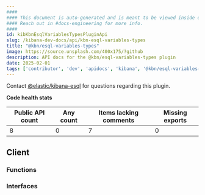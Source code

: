 ```yaml
---
####
#### This document is auto-generated and is meant to be viewed inside our experimental, new docs system.
#### Reach out in #docs-engineering for more info.
####
id: kibKbnEsqlVariablesTypesPluginApi
slug: /kibana-dev-docs/api/kbn-esql-variables-types
title: "@kbn/esql-variables-types"
image: https://source.unsplash.com/400x175/?github
description: API docs for the @kbn/esql-variables-types plugin
date: 2025-02-01
tags: ['contributor', 'dev', 'apidocs', 'kibana', '@kbn/esql-variables-types']
---
```




Contact [@elastic/kibana-esql](https://github.com/orgs/elastic/teams/kibana-esql) for questions regarding this plugin.

**Code health stats**

| Public API count  | Any count | Items lacking comments | Missing exports |
|-------------------|-----------|------------------------|-----------------|
| 8 | 0 | 7 | 0 |

## Client

### Functions
<DocDefinitionList data={kbnEsqlVariablesTypesObj.client.functions}/>

### Interfaces
<DocDefinitionList data={kbnEsqlVariablesTypesObj.client.interfaces}/>

